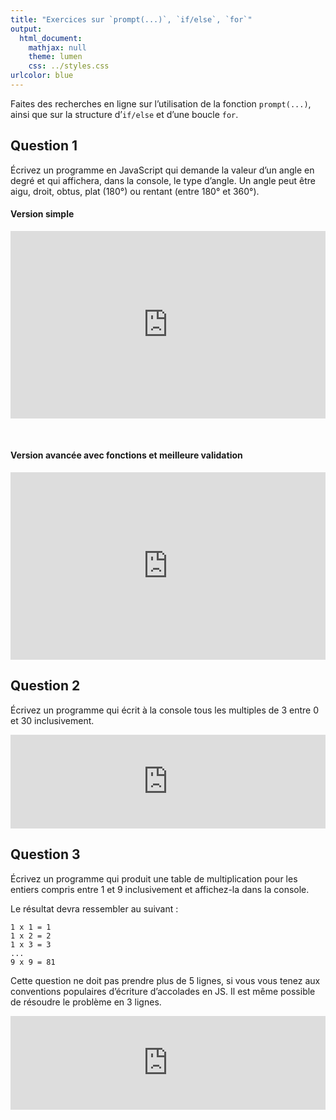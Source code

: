 ```yaml
---
title: "Exercices sur `prompt(...)`, `if/else`, `for`"
output:
  html_document:
    mathjax: null
    theme: lumen
    css: ../styles.css
urlcolor: blue
---
```

Faites des recherches en ligne sur l'utilisation de la fonction `prompt(...)`, ainsi que sur la structure d'`if/else` et d'une boucle `for`.

<!--
La fonction `prompt(...)` retourne une `string`. S'il est attendu que l'utilisateur entre un nombre, ce n'est pas nécessaire de convertir la `string` à un autre type manuellement. N'oubliez pas que le JS est à typage dynamique et permet la résolution de type automatique. Si une `string` peut être convertie à un `number`, JS va s'occuper d'interpréter la chaine comme un nombre.
-->

## Question 1
Écrivez un programme en JavaScript qui demande la valeur d’un angle en degré et qui affichera, dans la console, le type d’angle.
Un angle peut être aigu, droit, obtus, plat (180°) ou rentant (entre 180° et 360°).

#### Version simple
<iframe width="100%" height="300" src="https://jsfiddle.net/KayRoss/1vLrk9pu/embedded/js,result/" allowfullscreen="allowfullscreen" allowpaymentrequest frameborder="0"></iframe>
<br>

#### Version avancée avec fonctions et meilleure validation
<iframe width="100%" height="300" src="http://jsfiddle.net/KayRoss/twzapmoc/embedded/js,result" allowfullscreen="allowfullscreen" allowpaymentrequest frameborder="0"></iframe>

## Question 2
Écrivez un programme qui écrit à la console tous les multiples de 3 entre 0 et 30 inclusivement.

<iframe width="100%" height="150" src="https://jsfiddle.net/KayRoss/t0Le9vxp/embedded/js,result/" allowfullscreen="allowfullscreen" allowpaymentrequest frameborder="0"></iframe>

## Question 3
Écrivez un programme qui produit une table de multiplication pour les entiers compris entre 1 et 9 inclusivement et affichez-la dans la console.

Le résultat devra ressembler au suivant :
```
1 x 1 = 1
1 x 2 = 2
1 x 3 = 3
...
9 x 9 = 81
```

Cette question ne doit pas prendre plus de 5 lignes, si vous vous tenez aux conventions populaires d'écriture d'accolades en JS. Il est même possible de résoudre le problème en 3 lignes.

<iframe width="100%" height="150" src="https://jsfiddle.net/KayRoss/0tuLn8vh/embedded/js,result/" allowfullscreen="allowfullscreen" allowpaymentrequest frameborder="0"></iframe>
